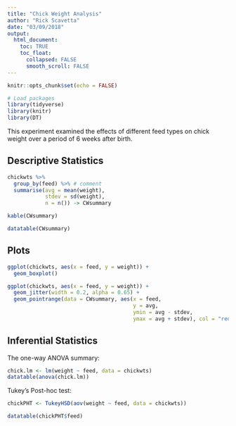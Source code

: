 ```yaml
---
title: "Chick Weight Analysis"
author: "Rick Scavetta"
date: "03/09/2018"
output: 
  html_document:
    toc: TRUE
    toc_float:
      collapsed: FALSE
      smooth_scroll: FALSE
---
```


```r
knitr::opts_chunk$set(echo = FALSE)

# Load packages
library(tidyverse)
library(knitr)
library(DT)
```

This experiment examined the effects of different feed types on chick weight over a period of 6 weeks after birth.

## Descriptive Statistics

```r
chickwts %>%
  group_by(feed) %>% # comment
  summarise(avg = mean(weight),
            stdev = sd(weight),
            n = n()) -> CWsummary
```

```r
kable(CWsummary)
```

```r
datatable(CWsummary)
```


## Plots

```r
ggplot(chickwts, aes(x = feed, y = weight)) +
  geom_boxplot()
```


```r
ggplot(chickwts, aes(x = feed, y = weight)) +
  geom_jitter(width = 0.2, alpha = 0.65) +
  geom_pointrange(data = CWsummary, aes(x = feed, 
                                        y = avg,
                                        ymin = avg - stdev,
                                        ymax = avg + stdev), col = "red")
```

## Inferential Statistics

The one-way ANOVA summary:

```r
chick.lm <- lm(weight ~ feed, data = chickwts)
datatable(anova(chick.lm))
```

Tukey’s Post-hoc test:

```r

chickPHT <- TukeyHSD(aov(weight ~ feed, data = chickwts))

datatable(chickPHT$feed)
```






